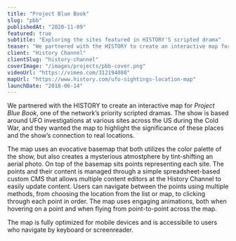 ```yaml
---
title: "Project Blue Book"
slug: "pbb"
publishedAt: "2020-11-09"
featured: true
subtitle: "Exploring the sites featured in HISTORY'S scripted drama"
teaser: "We partnered with the HISTORY to create an interactive map for Project Blue Book, one of the network’s priority scripted dramas."
client: "History Channel"
clientSlug: "history-channel"
coverImage: "/images/projects/pbb-cover.png"
videoUrl: "https://vimeo.com/312194080"
mapUrl: "https://www.history.com/ufo-sightings-location-map"
launchDate: "2018-06-14"
---
```


We partnered with the HISTORY to create an interactive map for _Project Blue Book_, one of the network’s priority scripted dramas. The show is based around UFO investigations at various sites across the US during the Cold War, and they wanted the map to highlight the significance of these places and the show’s connection to real locations.

The map uses an evocative basemap that both utilizes the color palette of the show, but also creates a mysterious atmostphere by tint-shifting an aerial photo. On top of the basemap sits points representing each site. The points and their content is managed through a simple spreadsheet-based custom CMS that allows multiple content editors at the History Channel to easily update content. Users can navigate between the points using multiple methods, from choosing the location from the list or map, to clicking through each point in order. The map uses engaging animations, both when hovering on a point and when flying from point-to-point across the map.

The map is fully optimized for mobile devices and is accessibile to users who navigate by keyboard or screenreader.